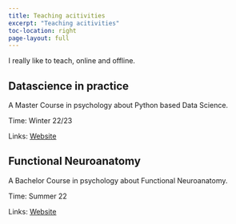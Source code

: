```yaml
---
title: Teaching acitivities
excerpt: "Teaching acitivities"
toc-location: right
page-layout: full
---
```


I really like to teach, online and offline.

## Datascience in practice {#data-in-practice}

A Master Course in psychology about Python based Data Science.

Time: Winter 22/23 

Links:
[Website](https://eeglabuksh.github.io/datascience_in_practice/intro.html)

## Functional Neuroanatomy {#func-neuro}

A Bachelor Course in psychology about Functional Neuroanatomy.

Time: Summer 22 

Links:
[Website](https://www.biopsych.uni-kiel.de/de/lehrveranstaltungen/sommersemester-2022)

